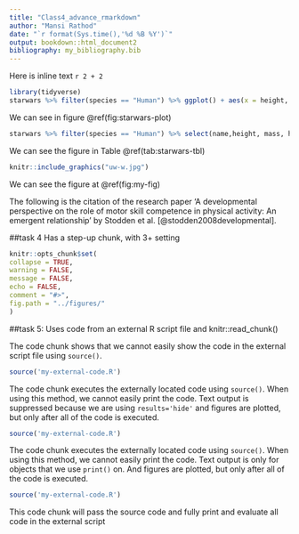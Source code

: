 ```yaml
---
title: "Class4_advance_rmarkdown"
author: "Mansi Rathod"
date: "`r format(Sys.time(),'%d %B %Y')`"
output: bookdown::html_document2
bibliography: my_bibliography.bib
---
```


Here is inline text `r 2 + 2`

```r
library(tidyverse)
starwars %>% filter(species == "Human") %>% ggplot() + aes(x = height, y = mass) + geom_point()
```

We can see in figure \@ref(fig:starwars-plot)

```r
starwars %>% filter(species == "Human") %>% select(name,height, mass, homeworld) %>% knitr::kable(caption = "A knitr kable table of starwars data")
```

We can see the figure in Table \@ref(tab:starwars-tbl)

``` r
knitr::include_graphics("uw-w.jpg")
```

We can see the figure at \@ref(fig:my-fig) 

The following is the citation of the research paper 'A developmental perspective on the role of motor skill competence in physical activity: An emergent relationship' by Stodden et al. [@stodden2008developmental].

##task 4 Has a step-up chunk, with 3+ setting

```r
knitr::opts_chunk$set(
collapse = TRUE,
warning = FALSE,
message = FALSE,
echo = FALSE,
comment = "#>",
fig.path = "../figures/"
)

```

##task 5: Uses code from an external R script file and knitr::read_chunk()

The code chunk shows that we cannot easily show the code in the external script file using `source()`.

```r
source('my-external-code.R')
``` 

The code chunk executes the externally located code using `source()`. When using this method, we cannot easily print the code. Text output is suppressed because we are using `results='hide'` and figures are plotted, but only after all of the code is executed. 

```r
source('my-external-code.R')
``` 

The code chunk executes the externally located code using `source()`. When using this method, we cannot easily print the code. Text output is only for objects that we use `print()` on. And figures are plotted, but only after all of the code is executed. 

```r
source('my-external-code.R')
```

This code chunk will pass the source code and fully print and evaluate all code in the external script

```r
```


